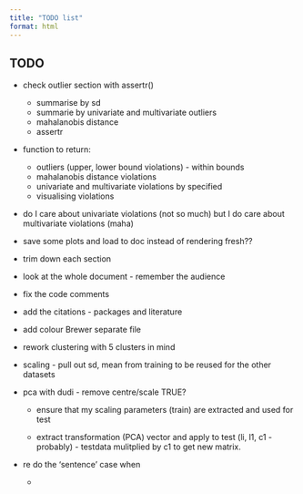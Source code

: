 ```yaml
---
title: "TODO list"
format: html
---
```


## TODO

-   check outlier section with assertr()
    -   summarise by sd
    -   summarie by univariate and multivariate outliers
    -   mahalanobis distance
    -   assertr
-   function to return:
    -   outliers (upper, lower bound violations) - within bounds
    -   mahalanobis distance violations
    -   univariate and multivariate violations by specified
    -   visualising violations
-   do I care about univariate violations (not so much) but I do care about multivariate violations (maha)

-   save some plots and load to doc instead of rendering fresh??

-   trim down each section

-   look at the whole document - remember the audience

-   fix the code comments

-   add the citations - packages and literature

-   add colour Brewer separate file

-   rework clustering with 5 clusters in mind

-   scaling - pull out sd, mean from training to be reused for the other datasets

-   pca with dudi - remove centre/scale TRUE?

    -   ensure that my scaling parameters (train) are extracted and used for test

    -   extract transformation (PCA) vector and apply to test (li, l1, c1 - probably) - testdata mulitplied by c1 to get new matrix.

-   re do the 'sentence' case when

    -   
